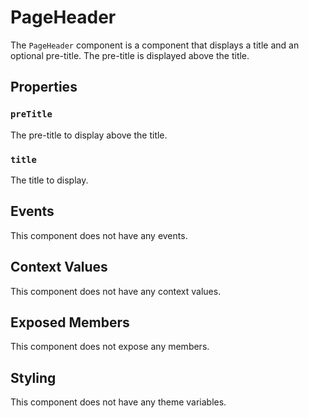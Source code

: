 
# PageHeader

The `PageHeader` component is a component that displays a title and an optional pre-title. The pre-title is displayed above the title.

## Properties

### `preTitle`

The pre-title to display above the title.

### `title`

The title to display.

## Events

This component does not have any events.

## Context Values

This component does not have any context values.

## Exposed Members

This component does not expose any members.

## Styling

This component does not have any theme variables.

